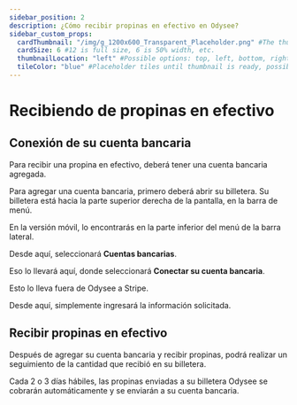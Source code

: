 ```yaml
---
sidebar_position: 2
description: ¿Cómo recibir propinas en efectivo en Odysee?
sidebar_custom_props:
  cardThumbnail: "/img/g_1200x600_Transparent_Placeholder.png" #The thumbnail on the category card.
  cardSize: 6 #12 is full size, 6 is 50% width, etc.
  thumbnailLocation: "left" #Possible options: top, left, bottom, right, none
  tileColor: "blue" #Placeholder tiles until thumbnail is ready, possible options: blue, cream, darkpurple, lightpurple, mauve, orange, pink, none
---
```


# Recibiendo de propinas en efectivo

## Conexión de su cuenta bancaria

Para recibir una propina en efectivo, deberá tener una cuenta bancaria agregada.

Para agregar una cuenta bancaria, primero deberá abrir su billetera. Su billetera está hacia la parte superior derecha de la pantalla, en la barra de menú.

En la versión móvil, lo encontrarás en la parte inferior del menú de la barra lateral.

Desde aquí, seleccionará **Cuentas bancarias**.

Eso lo llevará aquí, donde seleccionará **Conectar su cuenta bancaria**.

Esto lo lleva fuera de Odysee a Stripe.

Desde aquí, simplemente ingresará la información solicitada.

## Recibir propinas en efectivo

Después de agregar su cuenta bancaria y recibir propinas, podrá realizar un seguimiento de la cantidad que recibió en su billetera.

Cada 2 o 3 días hábiles, las propinas enviadas a su billetera Odysee se cobrarán automáticamente y se enviarán a su cuenta bancaria.